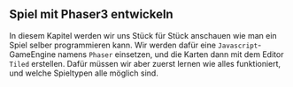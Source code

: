 
<Chapter>

## Spiel mit Phaser3 entwickeln

In diesem Kapitel werden wir uns Stück für Stück anschauen wie man ein Spiel
selber programmieren kann. Wir werden dafür eine `Javascript`-GameEngine namens
`Phaser` einsetzen, und die Karten dann mit dem Editor `Tiled` erstellen. Dafür
müssen wir aber zuerst lernen wie alles funktioniert, und welche Spieltypen alle
möglich sind.

</Chapter>
